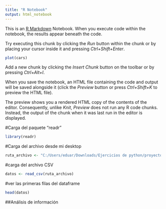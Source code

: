 ---
title: "R Notebook"
output: html_notebook
---

This is an [R Markdown](http://rmarkdown.rstudio.com) Notebook. When you execute code within the notebook, the results appear beneath the code. 

Try executing this chunk by clicking the *Run* button within the chunk or by placing your cursor inside it and pressing *Ctrl+Shift+Enter*. 

```{r}
plot(cars)
```

Add a new chunk by clicking the *Insert Chunk* button on the toolbar or by pressing *Ctrl+Alt+I*.

When you save the notebook, an HTML file containing the code and output will be saved alongside it (click the *Preview* button or press *Ctrl+Shift+K* to preview the HTML file).

The preview shows you a rendered HTML copy of the contents of the editor. Consequently, unlike *Knit*, *Preview* does not run any R code chunks. Instead, the output of the chunk when it was last run in the editor is displayed.

#Carga del paquete "readr"
```{r}
library(readr)
```


#Carga del archivo desde mi desktop
```{r}
ruta_archivo <- "C:/Users/eduar/Downloads/Ejercicios de python/proyecto de TITANIC Machine learning/train.csv"
```



#carga del archivo CSV

```{r}
datos <- read_csv(ruta_archivo)
```


#ver las primeras filas del dataframe
```{r}
head(datos)
```





##Análisis de información

















































